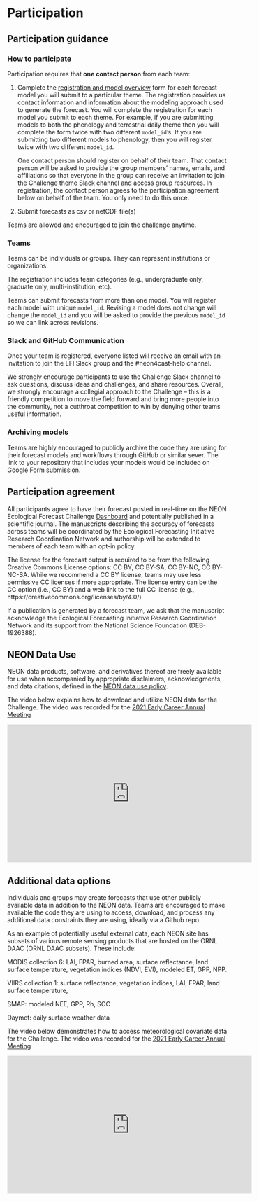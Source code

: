 # Participation

## Participation guidance

### How to participate

Participation requires that **one contact person** from each team:

1.  Complete the [registration and model overview](https://nd.qualtrics.com/jfe/form/SV_9MJ29y2xNrBOjqZ){target="_blank"} form for each forecast model you will submit to a particular theme. The registration provides us contact information and information about the modeling approach used to generate the forecast. You will complete the registration for each model you submit to each theme. For example, if you are submitting models to both the phenology and terrestrial daily theme then you will complete the form twice with two different `model_id`'s. If you are submitting two different models to phenology, then you will register twice with two different `model_id`.

    One contact person should register on behalf of their team. That contact person will be asked to provide the group members' names, emails, and affiliations so that everyone in the group can receive an invitation to join the Challenge theme Slack channel and access group resources. In registration, the contact person agrees to the participation agreement below on behalf of the team. You only need to do this once.

2.  Submit forecasts as csv or netCDF file(s)

Teams are allowed and encouraged to join the challenge anytime.

### Teams

Teams can be individuals or groups. They can represent institutions or organizations.

The registration includes team categories (e.g., undergraduate only, graduate only, multi-institution, etc).

Teams can submit forecasts from more than one model. You will register each model with unique `model_id`. Revising a model does not change will change the `model_id` and you will be asked to provide the previous `model_id` so we can link across revisions.

### Slack and GitHub Communication

Once your team is registered, everyone listed will receive an email with an invitation to join the EFI Slack group and the #neon4cast-help channel.

We strongly encourage participants to use the Challenge Slack channel to ask questions, discuss ideas and challenges, and share resources. Overall, we strongly encourage a collegial approach to the Challenge -- this is a friendly competition to move the field forward and bring more people into the community, not a cutthroat competition to win by denying other teams useful information.

### Archiving models

Teams are highly encouraged to publicly archive the code they are using for their forecast models and workflows through GitHub or similar sever. The link to your repository that includes your models would be included on Google Form submission.

## Participation agreement

All participants agree to have their forecast posted in real-time on the NEON Ecological Forecast Challenge [Dashboard](https://projects.ecoforecast.org/neon4cast-dashboard){target="_blank"} and potentially published in a scientific journal. The manuscripts describing the accuracy of forecasts across teams will be coordinated by the Ecological Forecasting Initiative Research Coordination Network and authorship will be extended to members of each team with an opt-in policy.

The license for the forecast output is required to be from the following Creative Commons License options: CC BY, CC BY-SA, CC BY-NC, CC BY-NC-SA. While we recommend a CC BY license, teams may use less permissive CC licenses if more appropriate. The license entry can be the CC option (i.e., CC BY) and a web link to the full CC license (e.g., https://creativecommons.org/licenses/by/4.0/)

If a publication is generated by a forecast team, we ask that the manuscript acknowledge the Ecological Forecasting Initiative Research Coordination Network and its support from the National Science Foundation (DEB-1926388).

## NEON Data Use

NEON data products, software, and derivatives thereof are freely available for use when accompanied by appropriate disclaimers, acknowledgments, and data citations, defined in the [NEON data use policy](https://www.neonscience.org/data/about-data/data-policies){target="_blank"}.

The video below explains how to download and utilize NEON data for the Challenge. The video was recorded for the [2021 Early Career Annual Meeting](https://ecoforecast.org/ecological-forecasting-early-career-annual-meeting/){target="_blank"}

<iframe width="560" height="315" src="https://www.youtube.com/embed/DRDv7axBYGo" title="YouTube video player" frameborder="0" allow="accelerometer; autoplay; clipboard-write; encrypted-media; gyroscope; picture-in-picture" allowfullscreen>

</iframe>

## Additional data options

Individuals and groups may create forecasts that use other publicly available data in addition to the NEON data. Teams are encouraged to make available the code they are using to access, download, and process any additional data constraints they are using, ideally via a Github repo.

As an example of potentially useful external data, each NEON site has subsets of various remote sensing products that are hosted on the ORNL DAAC (ORNL DAAC subsets). These include:

MODIS collection 6: LAI, FPAR, burned area, surface reflectance, land surface temperature, vegetation indices (NDVI, EVI), modeled ET, GPP, NPP.

VIIRS collection 1: surface reflectance, vegetation indices, LAI, FPAR, land surface temperature,

SMAP: modeled NEE, GPP, Rh, SOC

Daymet: daily surface weather data

The video below demonstrates how to access meteorological covariate data for the Challenge. The video was recorded for the [2021 Early Career Annual Meeting](https://ecoforecast.org/ecological-forecasting-early-career-annual-meeting/){target="_blank"}

<iframe width="560" height="315" src="https://www.youtube.com/embed/D1n4q7nrFMw" title="YouTube video player" frameborder="0" allow="accelerometer; autoplay; clipboard-write; encrypted-media; gyroscope; picture-in-picture" allowfullscreen>

</iframe>
